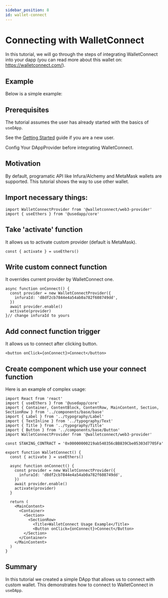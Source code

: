 ```yaml
---
sidebar_position: 8
id: wallet-connect
---
```


# Connecting with WalletConnect

In this tutorial, we will go through the steps of integrating WalletConnect into your dapp (you can read more about this wallet on: https://walletconnect.com/).

## Example

Below is a simple example:


<ExampleContainer example={WalletConnectExample}/>

## Prerequisites

The tutorial assumes the user has already started with the basics of `useDApp`.

See the [Getting Started](../getting-started.mdx) guide if you are a new user.

Config Your DAppProvider before integrating WalletConnect.

## Motivation

By default, programatic API like Infura/Alchemy and MetaMask wallets are supported.
This tutorial shows the way to use other wallet.

## Import necessary things:

```tsx
import WalletConnectProvider from '@walletconnect/web3-provider'
import { useEthers } from '@usedapp/core'
```

## Take 'activate' function

It allows us to activate custom provider (default is MetaMask).

```tsx
const { activate } = useEthers()
```

## Write custom connect function

It overrides current provider by WalletConnect one.

```tsx
async function onConnect() {
  const provider = new WalletConnectProvider({
    infuraId: 'd8df2cb7844e4a54ab0a782f608749dd',
  })
  await provider.enable()
  activate(provider)
}// change infuraId to yours
```

## Add connect function trigger

It allows us to connect after clicking button.
```tsx
<button onClick={onConnect}>Connect</button>
```

## Create component which use your connect function

Here is an example of complex usage:

```tsx title="example/pages/WalletConnect.tsx"
import React from 'react'
import { useEthers } from '@usedapp/core'
import { Container, ContentBlock, ContentRow, MainContent, Section, SectionRow } from '../components/base/base'
import { Label } from '../typography/Label'
import { TextInline } from '../typography/Text'
import { Title } from '../typography/Title'
import { Button } from '../components/base/Button'
import WalletConnectProvider from '@walletconnect/web3-provider'

const STAKING_CONTRACT = '0x00000000219ab540356cBB839Cbe05303d7705Fa'

export function WalletConnect() {
  const { activate } = useEthers()

  async function onConnect() {
    const provider = new WalletConnectProvider({
      infuraId: 'd8df2cb7844e4a54ab0a782f608749dd',
    })
    await provider.enable()
    activate(provider)
  }

  return (
    <MainContent>
      <Container>
        <Section>
          <SectionRow>
            <Title>WalletConnect Usage Example</Title>
            <Button onClick={onConnect}>Connect</Button>
        </Section>
      </Container>
    </MainContent>
  )
}
```

## Summary

In this tutorial we created a simple DApp that allows us to connect with custom wallet. This demonstrates how to connect to WalletConnect in `useDApp`. 
